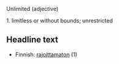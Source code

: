 Unlimited (adjective)

1. limitless or without bounds; unrestricted


== Headline text ==

*Finnish: [[rajoittamaton]] (1)